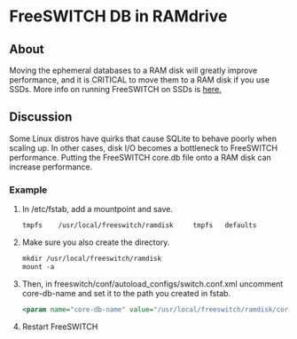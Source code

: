 
# FreeSWITCH DB in RAMdrive 

 

## About

Moving the ephemeral databases to a RAM disk will greatly improve performance, and it is CRITICAL to move them to a RAM disk if you use SSDs. More info on running FreeSWITCH on SSDs is [here](../Configuration/SSD-Tuning-for-Linux_1966304.mdx#about)[.](https://wiki.freeswitch.org/wiki/SSD%5FTuning%5Ffor%5FLinux "SSD Tuning for Linux")

## Discussion

Some Linux distros have quirks that cause SQLite to behave poorly when scaling up. In other cases, disk I/O becomes a bottleneck to FreeSWITCH performance. Putting the FreeSWITCH core.db file onto a RAM disk can increase performance.

### Example

1. In /etc/fstab, add a mountpoint and save.  
    
   ```xml  
   tmpfs    /usr/local/freeswitch/ramdisk     tmpfs   defaults        0 0  
   ```
2. Make sure you also create the directory.  
   ```xml  
   mkdir /usr/local/freeswitch/ramdisk  
   mount -a  
   ```
3. Then, in freeswitch/conf/autoload\_configs/switch.conf.xml uncomment core-db-name and set it to the path you created in fstab.  
   ```xml  
   <param name="core-db-name" value="/usr/local/freeswitch/ramdisk/core.db" />  
   ```
4. Restart FreeSWITCH


